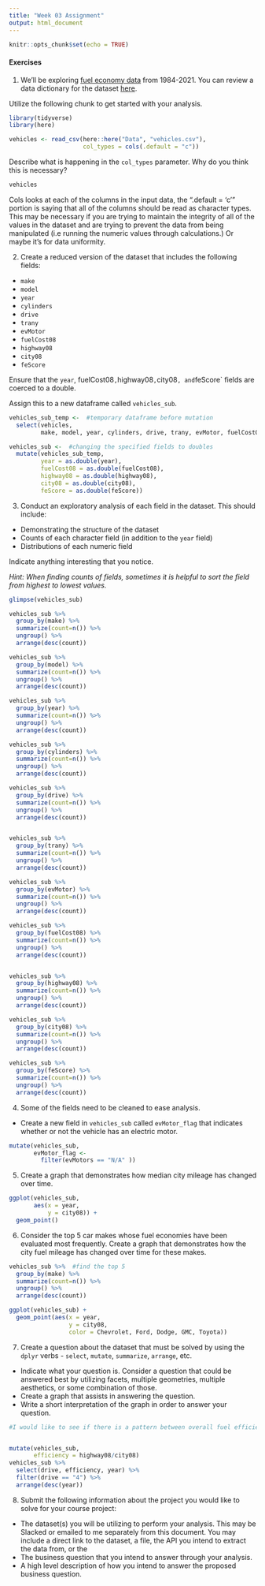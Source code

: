 ```yaml
---
title: "Week 03 Assignment"
output: html_document
---
```


```r
knitr::opts_chunk$set(echo = TRUE)
```

#### Exercises

1. We'll be exploring [fuel economy data](https://www.fueleconomy.gov/feg/download.shtml) from 1984-2021. You can review a data dictionary for the dataset [here](https://www.fueleconomy.gov/feg/ws/index.shtml#vehicle).

Utilize the following chunk to get started with your analysis.

```r
library(tidyverse)
library(here)

vehicles <- read_csv(here::here("Data", "vehicles.csv"),
                     col_types = cols(.default = "c"))
```

Describe what is happening in the `col_types` parameter. Why do you think this is necessary?

```r
vehicles
```


Cols looks at each of the columns in the input data, the ".default = 'c'" portion is saying that all of the columns should be read as character types. This may be necessary if you are trying to maintain the integrity of all of the values in the dataset and are trying to prevent the data from being manipulated (i.e running the numeric values through calculations.) Or maybe it's for data uniformity.




2. Create a reduced version of the dataset that includes the following fields:

-   `make`
-   `model`
-   `year`
-   `cylinders`
-   `drive`
-   `trany`
-   `evMotor`
-   `fuelCost08`
-   `highway08`
-   `city08`
-   `feScore`

Ensure that the `year`, fuelCost08`, `highway08`, `city08`, and `feScore` fields are coerced to a double.

Assign this to a new dataframe called `vehicles_sub`.

```r
vehicles_sub_temp <-  #temporary dataframe before mutation
  select(vehicles,
         make, model, year, cylinders, drive, trany, evMotor, fuelCost08, highway08, city08, feScore)
```

```r
vehicles_sub <-  #changing the specified fields to doubles
  mutate(vehicles_sub_temp,
         year = as.double(year),
         fuelCost08 = as.double(fuelCost08),
         highway08 = as.double(highway08),
         city08 = as.double(city08),
         feScore = as.double(feScore))
```



3. Conduct an exploratory analysis of each field in the dataset. This should include:

- Demonstrating the structure of the dataset
- Counts of each character field (in addition to the `year` field)
- Distributions of each numeric field

Indicate anything interesting that you notice.

*Hint: When finding counts of fields, sometimes it is helpful to sort the field from highest to lowest values.*

```r
glimpse(vehicles_sub)  
```


```r
vehicles_sub %>%
  group_by(make) %>%
  summarize(count=n()) %>%
  ungroup() %>%
  arrange(desc(count))

vehicles_sub %>%
  group_by(model) %>%
  summarize(count=n()) %>%
  ungroup() %>%
  arrange(desc(count))

vehicles_sub %>%
  group_by(year) %>%
  summarize(count=n()) %>%
  ungroup() %>%
  arrange(desc(count))

vehicles_sub %>%
  group_by(cylinders) %>%
  summarize(count=n()) %>%
  ungroup() %>%
  arrange(desc(count))

vehicles_sub %>%
  group_by(drive) %>%
  summarize(count=n()) %>%
  ungroup() %>%
  arrange(desc(count))


vehicles_sub %>%
  group_by(trany) %>%
  summarize(count=n()) %>%
  ungroup() %>%
  arrange(desc(count))

vehicles_sub %>%
  group_by(evMotor) %>%
  summarize(count=n()) %>%
  ungroup() %>%
  arrange(desc(count))
```

```r
vehicles_sub %>%
  group_by(fuelCost08) %>%
  summarize(count=n()) %>%
  ungroup() %>%
  arrange(desc(count))


vehicles_sub %>%
  group_by(highway08) %>%
  summarize(count=n()) %>%
  ungroup() %>%
  arrange(desc(count))

vehicles_sub %>%
  group_by(city08) %>%
  summarize(count=n()) %>%
  ungroup() %>%
  arrange(desc(count))

vehicles_sub %>%
  group_by(feScore) %>%
  summarize(count=n()) %>%
  ungroup() %>%
  arrange(desc(count))
```

4. Some of the fields need to be cleaned to ease analysis. 

- Create a new field in `vehicles_sub` called `evMotor_flag` that indicates whether or not the vehicle has an electric motor.

```r
mutate(vehicles_sub,
       evMotor_flag <-
         filter(evMotors == "N/A" ))
```


5. Create a graph that demonstrates how median city mileage has changed over time.

```r
ggplot(vehicles_sub,
       aes(x = year,
           y = city08)) +
  geom_point()
```

6. Consider the top 5 car makes whose fuel economies have been evaluated most frequently. Create a graph that demonstrates how the city fuel mileage has changed over time for these makes.

```r
vehicles_sub %>%  #find the top 5
  group_by(make) %>%
  summarize(count=n()) %>%
  ungroup() %>%
  arrange(desc(count))

ggplot(vehicles_sub) +
  geom_point(aes(x = year,
                 y = city08,
                 color = Chevrolet, Ford, Dodge, GMC, Toyota)) 
```

7. Create a question about the dataset that must be solved by using the `dplyr` verbs - `select`, `mutate`, `summarize`, `arrange`, etc.

-   Indicate what your question is. Consider a question that could be answered best by utilizing facets, multiple geometries, multiple aesthetics, or some combination of those.
-   Create a graph that assists in answering the question.
-   Write a short interpretation of the graph in order to answer your question.

```r
#I would like to see if there is a pattern between overall fuel efficiency and the year the car was made, controlling for a specific drive (in this case a 4) where fuel efficiency is represented by a ratio of highway fuel divided by city


mutate(vehicles_sub,
       efficiency = highway08/city08)
vehicles_sub %>%
  select(drive, efficiency, year) %>%
  filter(drive == "4") %>%
  arrange(desc(year))
```


8. Submit the following information about the project you would like to solve for your course project:

*   The dataset(s) you will be utilizing to perform your analysis. This may be Slacked or emailed to me separately from this document. You may include a direct link to the dataset, a file, the API you intend to extract the data from, or the 
*   The business question that you intend to answer through your analysis.
*   A high level description of how you intend to answer the proposed business question.